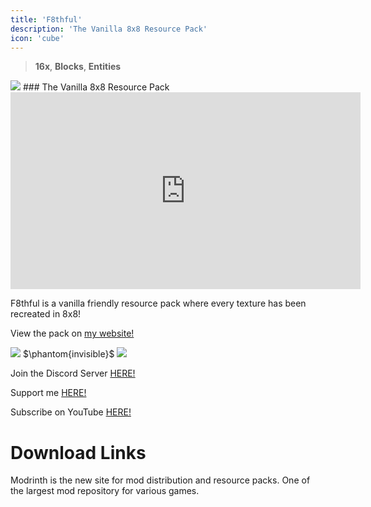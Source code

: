 ---
title: 'F8thful'
description: 'The Vanilla 8x8 Resource Pack'
icon: 'cube'
---

> <Icon icon="display" iconType="regular" /> **16x**,  <Icon icon="cube" iconType="regular" /> **Blocks**,  <Icon icon="user-group" iconType="solid" /> **Entities**

<img NoZoom src="https://i.imgur.com/6zK2Kxy.png">
### The Vanilla 8x8 Resource Pack

<iframe width="560" height="315" src="https://www.youtube.com/embed/lFOuPZXskwc?si=0NiZhwc8vYqDDbl2" title="YouTube video player" frameborder="0" allow="accelerometer; autoplay; clipboard-write; encrypted-media; gyroscope; picture-in-picture; web-share" referrerpolicy="strict-origin-when-cross-origin" allowfullscreen></iframe>

F8thful is a vanilla friendly resource pack where every texture has been recreated in 8x8!

View the pack on [my website!](https://ewanhowell.com/resourcepacks/f8thful)

<Frame><img NoZoom src="https://wsrv.nl/?url=https%3A%2F%2Fmedia.forgecdn.net%2Fattachments%2F279%2F965%2F2020-02-26_23.png&n=-1"/></Frame>
$\phantom{invisible}$
<Frame><img NoZoom src="https://wsrv.nl/?url=https%3A%2F%2Fmedia.forgecdn.net%2Fattachments%2F279%2F969%2F2020-02-26_23.png&n=-1"/></Frame>

Join the Discord Server [HERE!](https://discord.ewanhowell.com/)

Support me [HERE!](https://ko-fi.com/ewanhowell)

Subscribe on YouTube [HERE!](https://www.youtube.com/ewanhowell)

# Download Links

<CardGroup cols={2}>
  <Card
    title="Modrinth Download Link"
    icon="download"
    href="https://modrinth.com/resourcepack/f8thful"
  >
    Modrinth is the new site for mod distribution and resource packs.
  </Card>
  <Card
    title="Curseforge Download Link"
    icon="download"
    href="https://www.curseforge.com/minecraft/texture-packs/f8thful"
  >
    One of the largest mod repository for various games.
  </Card>
</CardGroup>
